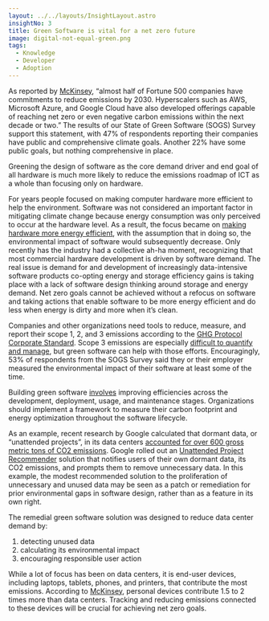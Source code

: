 ```yaml
---
layout: ../../layouts/InsightLayout.astro
insightNo: 3
title: Green Software is vital for a net zero future
image: digital-not-equal-green.png
tags:
  - Knowledge
  - Developer
  - Adoption
---
```


As reported by [McKinsey](https://www.mckinsey.com/capabilities/mckinsey-digital/our-insights/tech-forward/making-software-and-data-architectures-more-sustainable), “almost half of Fortune 500 companies have commitments to reduce emissions by 2030. Hyperscalers such as AWS, Microsoft Azure, and Google Cloud have also developed offerings capable of reaching net zero or even negative carbon emissions within the next decade or two.” The results of our State of Green Software (SOGS) Survey support this statement, with 47% of respondents reporting their companies have public and comprehensive climate goals. Another 22% have some public goals, but nothing comprehensive in place.

Greening the design of software as the core demand driver and end goal of all hardware is much more likely to reduce the emissions roadmap of ICT as a whole than focusing only on hardware.

For years people focused on making computer hardware more efficient to help the environment. Software was not considered an important factor in mitigating climate change because energy consumption was only perceived to occur at the hardware level. As a result, the focus became on [making hardware more energy efficient](https://ieeexplore.ieee.org/document/8988834), with the assumption that in doing so, the environmental impact of software would subsequently decrease. Only recently has the industry had a collective ah-ha moment, recognizing that most commercial hardware development is driven by software demand. The real issue is demand for and development of increasingly data-intensive software products co-opting energy and storage efficiency gains is taking place with a lack of software design thinking around storage and energy demand. Net zero goals cannot be achieved without a refocus on software and taking actions that enable software to be more energy efficient and do less when energy is dirty and more when it’s clean.

Companies and other organizations need tools to reduce, measure, and report their scope 1, 2, and 3 emissions according to the [GHG Protocol Corporate Standard](https://ghgprotocol.org/corporate-standard). Scope 3 emissions are especially [difficult to quantify and manage](https://www.thoughtworks.com/en-us/insights/articles/three-ways-clean-tech-can-help-you-tackle-scope-three-emissions), but green software can help with those efforts. Encouragingly, 53% of respondents from the SOGS Survey said they or their employer measured the environmental impact of their software at least some of the time.

Building green software [involves](https://www.tcs.com/what-we-do/research/white-paper/greening-software-net-zero-emissions-sustainability) improving efficiencies across the development, deployment, usage, and maintenance stages. Organizations should implement a framework to measure their carbon footprint and energy optimization throughout the software lifecycle.

As an example, recent research by Google calculated that dormant data, or “unattended projects”, in its data centers [accounted for over 600 gross metric tons of CO2 emissions](https://cloud.google.com/blog/topics/sustainability/new-tools-to-measure-and-reduce-your-environmental-impact?utm_medium=podcast&utm_source=bcast&utm_campaign=environment-variables). Google rolled out an [Unattended Project Recommender](https://cloud.google.com/blog/products/identity-security/google-cloud-launches-unattended-project-recommender) solution that notifies users of their own dormant data, its CO2 emissions, and prompts them to remove unnecessary data. In this example, the modest recommended solution to the proliferation of unnecessary and unused data may be seen as a patch or remediation for prior environmental gaps in software design, rather than as a feature in its own right.

The remedial green software solution was designed to reduce data center demand by:

1.  detecting unused data
2.  calculating its environmental impact
3.  encouraging responsible user action

While a lot of focus has been on data centers, it is end-user devices, including laptops, tablets, phones, and printers, that contribute the most emissions. According to [McKinsey](https://www.mckinsey.com/capabilities/mckinsey-digital/our-insights/the-green-it-revolution-a-blueprint-for-cios-to-combat-climate-change), personal devices contribute 1.5 to 2 times more than data centers. Tracking and reducing emissions connected to these devices will be crucial for achieving net zero goals.
